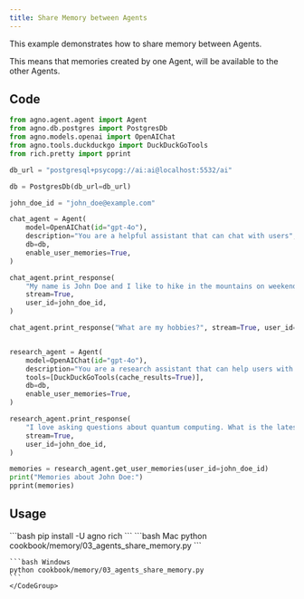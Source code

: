 ```yaml
---
title: Share Memory between Agents
---
```


This example demonstrates how to share memory between Agents.

This means that memories created by one Agent, will be available to the other Agents.

## Code

```python cookbook/memory/03_agents_share_memory.py
from agno.agent.agent import Agent
from agno.db.postgres import PostgresDb
from agno.models.openai import OpenAIChat
from agno.tools.duckduckgo import DuckDuckGoTools
from rich.pretty import pprint

db_url = "postgresql+psycopg://ai:ai@localhost:5532/ai"

db = PostgresDb(db_url=db_url)

john_doe_id = "john_doe@example.com"

chat_agent = Agent(
    model=OpenAIChat(id="gpt-4o"),
    description="You are a helpful assistant that can chat with users",
    db=db,
    enable_user_memories=True,
)

chat_agent.print_response(
    "My name is John Doe and I like to hike in the mountains on weekends.",
    stream=True,
    user_id=john_doe_id,
)

chat_agent.print_response("What are my hobbies?", stream=True, user_id=john_doe_id)


research_agent = Agent(
    model=OpenAIChat(id="gpt-4o"),
    description="You are a research assistant that can help users with their research questions",
    tools=[DuckDuckGoTools(cache_results=True)],
    db=db,
    enable_user_memories=True,
)

research_agent.print_response(
    "I love asking questions about quantum computing. What is the latest news on quantum computing?",
    stream=True,
    user_id=john_doe_id,
)

memories = research_agent.get_user_memories(user_id=john_doe_id)
print("Memories about John Doe:")
pprint(memories)

```

## Usage

<Steps>
  <Snippet file="create-venv-step.mdx" />

  <Step title="Install libraries">
    ```bash
    pip install -U agno rich
    ```
  </Step>

  <Step title="Run Example">
    <CodeGroup>
    ```bash Mac
    python cookbook/memory/03_agents_share_memory.py
    ```

    ```bash Windows
    python cookbook/memory/03_agents_share_memory.py
    ```
    </CodeGroup>
  </Step>
</Steps>